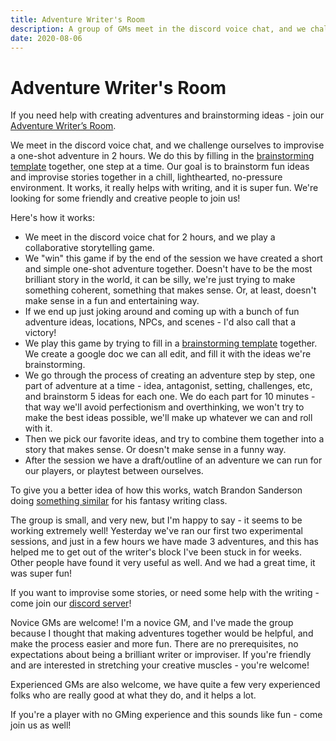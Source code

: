 ```yaml
---
title: Adventure Writer's Room
description: A group of GMs meet in the discord voice chat, and we challenge ourselves to improvise a one-shot adventure in 2 hours. If you need help with creating adventures and brainstorming ideas - join us! 
date: 2020-08-06
---
```


# Adventure Writer's Room


If you need help with creating adventures and brainstorming ideas - join our [Adventure Writer’s Room](https://discord.gg/UVNxeQE).

We meet in the discord voice chat, and we challenge ourselves to improvise a one-shot adventure in 2 hours. We do this by filling in the [brainstorming template](https://docs.google.com/document/d/1nGwOkRbI80hz8O51-S1R081a1Em98bWg9dj6_zQ2NMY/) together, one step at a time. Our goal is to brainstorm fun ideas and improvise stories together in a chill, lighthearted, no-pressure environment. It works, it really helps with writing, and it is super fun. We're looking for some friendly and creative people to join us!

Here's how it works:

- We meet in the discord voice chat for 2 hours, and we play a collaborative storytelling game.
- We "win" this game if by the end of the session we have created a short and simple one-shot adventure together. Doesn't have to be the most brilliant story in the world, it can be silly, we're just trying to make something coherent, something that makes sense. Or, at least, doesn't make sense in a fun and entertaining way.
- If we end up just joking around and coming up with a bunch of fun adventure ideas, locations, NPCs, and scenes - I'd also call that a victory!
- We play this game by trying to fill in a [brainstorming template](https://docs.google.com/document/d/1nGwOkRbI80hz8O51-S1R081a1Em98bWg9dj6_zQ2NMY/) together. We create a google doc we can all edit, and fill it with the ideas we're brainstorming.
- We go through the process of creating an adventure step by step, one part of adventure at a time - idea, antagonist, setting, challenges, etc, and brainstorm 5 ideas for each one. We do each part for 10 minutes - that way we'll avoid perfectionism and overthinking, we won't try to make the best ideas possible, we'll make up whatever we can and roll with it.
- Then we pick our favorite ideas, and try to combine them together into a story that makes sense. Or doesn't make sense in a funny way.
- After the session we have a draft/outline of an adventure we can run for our players, or playtest between ourselves.

To give you a better idea of how this works, watch Brandon Sanderson doing [something similar](https://www.youtube.com/playlist?list=PLTT-Xb7kSZWWH_LW5aDRhc5FMJNZgyeAd) for his fantasy writing class.

The group is small, and very new, but I'm happy to say - it seems to be working extremely well! Yesterday we've ran our first two experimental sessions, and just in a few hours we have made 3 adventures, and this has helped me to get out of the writer's block I've been stuck in for weeks. Other people have found it very useful as well. And we had a great time, it was super fun!

If you want to improvise some stories, or need some help with the writing - come join our [discord server](https://discord.gg/UVNxeQE)!

Novice GMs are welcome! I'm a novice GM, and I've made the group because I thought that making adventures together would be helpful, and make the process easier and more fun. There are no prerequisites, no expectations about being a brilliant writer or improviser. If you're friendly and are interested in stretching your creative muscles - you're welcome!

Experienced GMs are also welcome, we have quite a few very experienced folks who are really good at what they do, and it helps a lot.

If you're a player with no GMing experience and this sounds like fun - come join us as well!
